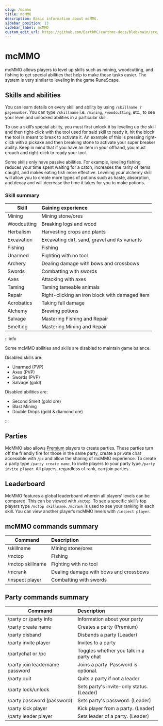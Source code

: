 ```yaml
---
slug: /mcmmo
title: mcMMO
description: Basic information about mcMMO.
sidebar_position: 13
sidebar_label: mcMMO
custom_edit_url: https://github.com/EarthMC/earthmc-docs/blob/main/src/docs/mcmmo.mdx
---
```

# mcMMO
mcMMO allows players to level up skills such as mining, woodcutting, and fishing to get special abilities that help to make these tasks easier. The system is very similar to leveling in the game RuneScape.

## Skills and abilities
You can learn details on every skill and ability by using `/skillname ? pagenumber`. You can type `/skillname` i.e. `/mining`, `/woodcutting`, etc., to see your level and unlocked abilities in a particular skill.

To use a skill’s special ability, you must first unlock it by leveling up the skill and then right-click with the tool used for said skill to ready it, hit the block the tool is meant to break to activate it. An example of this is pressing right-click with a pickaxe and then breaking stone to activate your super breaker ability. Keep in mind that if you have an item in your offhand, you must crouch and right-click to ready your tool.

Some skills only have passive abilities. For example, leveling fishing reduces your time spent waiting for a catch, increases the rarity of items caught, and makes eating fish more effective. Leveling your alchemy skill will allow you to create more types of potions such as haste, absorption, and decay and will decrease the time it takes for you to make potions.

### Skill summary
| Skill       | Gaining experience                             |
| ----------- |:-----------------------------------------------|
| Mining      | Mining stone/ores                              |
| Woodcutting | Breaking logs and wood                         |
| Herbalism   | Harvesting crops and plants                    |
| Excavation  | Excavating dirt, sand, gravel and its variants |
| Fishing     | Fishing                                        |
| Unarmed     | Fighting with no tool                          |
| Archery     | Dealing damage with bows and crossbows         |
| Swords      | Combatting with swords                         |
| Axes        | Attacking with axes                            |
| Taming      | Taming tameable animals                        |
| Repair      | Right-clicking an iron block with damaged item |
| Acrobatics  | Taking fall damage                             |
| Alchemy     | Brewing potions                                |
| Salvage     | Mastering Fishing and Repair                   |
| Smelting    | Mastering Mining and Repair                    |

:::info

Some mcMMO abilities and skills are disabled to maintain game balance. 

Disabled skills are:
* Unarmed (PVP)
* Axes (PVP)
* Swords (PVP)
* Salvage (gold)

Disabled abilities are:
* Second Smelt (gold ore)
* Blast Mining
* Double Drops (gold & diamond ore)

:::

## Parties
McMMO also allows [Premium](https://earthmc.net/premium/) players to create parties. These parties turn off the friendly fire for those in the same party, create a private chat accessible with `/pc` and allow the sharing of mcMMO experience. To create a party type `/party create name`, to invite players to your party type `/party invite player`. All players, regardless of rank, can join parties.

## Leaderboard
McMMO features a global leaderboard wherein all players’ levels can be compared. This can be viewed with `/mctop`. To see a specific skill’s top players type `/mctop skillname`. `/mcrank` is used to see your ranking in each skill. You can view another player’s mcMMO levels with `/inspect player`.

## mcMMO commands summary
| Command          | Description                            |
| ---------------- |:---------------------------------------|
| /skillname       | Mining stone/ores                      |
| /mctop           | Fishing                                |
| /mctop skillname | Fighting with no tool                  |
| /mcrank          | Dealing damage with bows and crossbows |
| /inspect player  | Combatting with swords                 |

## Party commands summary
| Command                         | Description                               |
| ------------------------------- |:------------------------------------------|
| /party or /party info           | Information about your party              |
| /party create name              | Creates a party (Premium)                 |
| /party disband                  | Disbands a party (Leader)                 |
| /party invite player            | Invites to a party                        |
| /partychat or /pc               | Toggles whether you talk in a party chat  |
| /party join leadername password | Joins a party. Password is optional.      |
| /party quit                     | Quits a party if not a leader.            |
| /party lock/unlock              | Sets party's invite-only status. (Leader) |
| /party password (password)      | Sets party's password. (Leader)           |
| /party kick player              | Kick player from a party. (Leader)        |
| /party leader player            | Sets leader of a party. (Leader)          |
